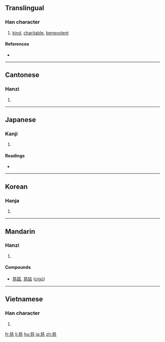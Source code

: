 ==Translingual==

===Han character===
{{Han char|rn=61|rad=心|as=10|sn=14|four=8033<sub>3</sub>|canj=廿女戈心 (TVIP)}}

# [[kind]], [[charitable]], [[benevolent]]

====References====
* {{Han ref|kx=0397.250|dkj=10980|dj=0736.190|hdz=42324.030|uh=6148|ud=24904|bh=B74F|bd=46927}}

----

==Cantonese==

===Hanzi===
{{yue-hanzi|jyut=|y=chi4}}

# {{defn|Cantonese|sort=心10}}

----

==Japanese==

===Kanji===
{{ja-kanji|grade=c|rs=心10}}

# {{defn|Japanese}}

====Readings====
* {{ja-readings|on=[[じ]] (ji)|kun=[[いつくしむ]] (itsukushimu), [[いつくしみ]] (itsukushimi)}}

----

==Korean==

===Hanja===
{{ko-hanja|hangeul=[[자]]|eumhun=|rv=ja|mr=cha|y=ca}}

# {{defn|Korean|sort=心10}}

----

==Mandarin==

===Hanzi===
{{cmn-hanzi|pin=[[cí]] ([[ci2]])|wg=tz'u<sup>2</sup>}}

# {{defn|Mandarin|sort=心10}}

====Compounds====
* [[慈菇]], [[慈姑]] ([[cígū]])

----

==Vietnamese==

===Han character===
{{vi-hantu|[[từ]]|rs=心10}}

# {{defn|Vietnamese|sort=心10}}

[[fr:慈]]
[[li:慈]]
[[hu:慈]]
[[ja:慈]]
[[zh:慈]]